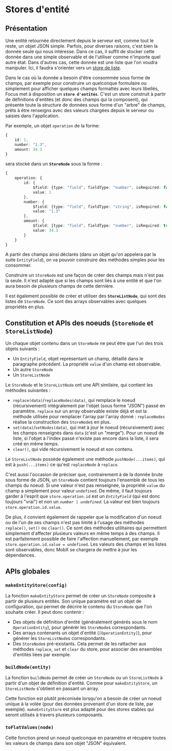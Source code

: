 
<Meta title="Modèle métier/Stores d'entité" />

# Stores d'entité

## Présentation

Une entité retournée directement depuis le serveur est, comme tout le reste, un objet JSON simple. Parfois, pour diverses raisons, c'est bien la donnée seule qui nous intéresse. Dans ce cas, il suffit de stocker cette donnée dans une simple observable et de l'utiliser comme n'importe quel autre état. Dans d'autres cas, cette donnée est une liste que l'on voudra manipuler. Ici, il faudra s'orienter vers un [store de liste](#Stores-de-collections).

Dans le cas où la donnée a besoin d'être consommée sous forme de champs, par exemple pour construire un quelconque formulaire ou simplement pour afficher quelques champs formattés avec leurs libellés, Focus met à disposition un **`store d'entités`**. C'est un store construit à partir de définitions d'entités (et donc des champs qui la composent), qui présente toute la structure de données sous forme d'un "arbre" de champs, prêts à être renseigns avec des valeurs chargées depuis le serveur ou saisies dans l'application.

Par exemple, un objet `operation` de la forme:

```ts
{
    id: 1,
    number: "1.3",
    amount: 34.3
}
```

sera stocké dans un **`StoreNode`** sous la forme :

```ts
{
    operation: {
        id: {
            $field: {type: "field", fieldType: "number", isRequired: false, domain: DO_ID, label: "operation.id"},
            value: 1
        },
        number: {
            $field: {type: "field", fieldType: "string", isRequired: false, domain: DO_NUMBER, label: "operation.number"},
            value: "1.3"
        },
        amount: {
            $field: {type: "field", fieldType: "number", isRequired: true, domain: DO_AMOUNT, label: "operation.amount"},
            value: 34.3
        }
    }
}
```

A partir des champs ainsi déclarés (dans un objet qu'on appelera par la suite `EntityField`), on va pouvoir construire des méthodes simples pour les consommer.

Construire un `StoreNode` est une façon de créer des champs mais n'est pas la seule. Il n'est adapté que si les champs sont liés à une entité et que l'on aura besoin de plusieurs champs de cette dernière.

Il est également possible de créer et utiliser des **`StoreListNode`**, qui sont des listes de `StoreNode`. Ce sont des arrays observables avec quelques propriétés en plus.

## Constitution et APIs des noeuds (`StoreNode` et `StoreListNode`)

Un chaque objet contenu dans un `StoreNode` ne peut être que l'un des trois objets suivants :

-   Un `EntityField`, objet représentant un champ, détaillé dans le paragraphe précédent. La propriété `value` d'un champ est observable.
-   Un autre `StoreNode`
-   Un `StoreListNode`

Le `StoreNode` et le `StoreListNode` ont une API similaire, qui contient les méthodes suivantes :

-   `replace(data)`/`replaceNodes(data)`, qui remplace le noeud (récursivement) intégralement par l'objet (sous forme "JSON") passé en paramètre. `replace` sur un array observable existe déjà et est la méthode utilisée pour remplacer l'array par l'array donné : `replaceNodes` réalise la construction des `StoreNode`s en plus.
-   `set(data)`/`setNodes(data)`, qui met à jour le noeud (récursivement) avec les champs renseignés dans `data` (c'est un "merge"). Pour un noeud de liste, si l'objet à l'index passé n'existe pas encore dans la liste, il sera créé en même temps.
-   `clear()`, qui vide récursivement le noeud et son contenu.

Le `StoreListNode` possède également une méthode `pushNode(...items)`, qui est à `push(...items)` ce qu'est `replaceNode` à `replace`.

C'est aussi l'occasion de préciser que, contrairement à de la donnée brute sous forme de JSON, un `StoreNode` contient toujours l'ensemble de tous les champs du noeud. Si une valeur n'est pas renseignée, la propriété `value` du champ a simplement pour valeur `undefined`. De même, il faut toujours garder à l'esprit que `store.operation.id` est un _`EntityField`_ (qui est donc toujours "vrai") et non un _`number | undefined`_. La valeur est bien toujours `store.operation.id.value`.

De plus, il convient également de rappeler que la modification d'un noeud ou de l'un de ses champs n'est pas limité à l'usage des méthodes `replace()`, `set()` ou `clear()`. Ce sont des méthodes utilitaires qui permettent simplement d'affecter plusieurs valeurs en même temps à des champs. Il est parfaitement possible de faire l'affection manuellement, par exemple `store.operation.id.value = undefined`. Les valeurs des champs et les listes sont observables, donc MobX se chargera de mettre à jour les dépendances.

## APIs globales

### `makeEntityStore(config)`

La fonction `makeEntityStore` permet de créer un `StoreNode` composite à partir de plusieurs entités. Son unique paramètre est un objet de configuration, qui permet de décrire le contenu du `StoreNode` que l'on souhaite créer. Il peut donc contenir :

-   Des objets de définition d'entité (généralement générés sous le nom `OperationEntity`), pour générér les `StoreNode`s correspondants.
-   Des arrays contenants un objet d'entité (`[OperationEntity]`), pour générer les `StoreListNode`s correspondants.
-   Des `StoreNode`s pré-existants. Cela permet de les rattacher aux méthodes `replace`, `set` et `clear` du store, pour associer des ensembles d'entités liées par exemple.

### `buildNode(entity)`

La fonction `buildNode` permet de créer un `StoreNode` ou un `StoreListNode` à partir d'un objet de définition d'entité. Comme pour `makeEntityStore`, un `StoreListNode` s'obtient en passant un array.

Cette fonction est plutôt préconisée lorsqu'on a besoin de créer un noeud unique à la volée (pour des données provenant d'un store de liste, par exemple). `makeEntityStore` est plus adapté pour des stores stables qui seront utilisés à travers plusieurs composants.

### `toFlatValues(node)`

Cette fonction prend un noeud quelconque en paramètre et récupère toutes les valeurs de champs dans son objet "JSON" équivalent.
